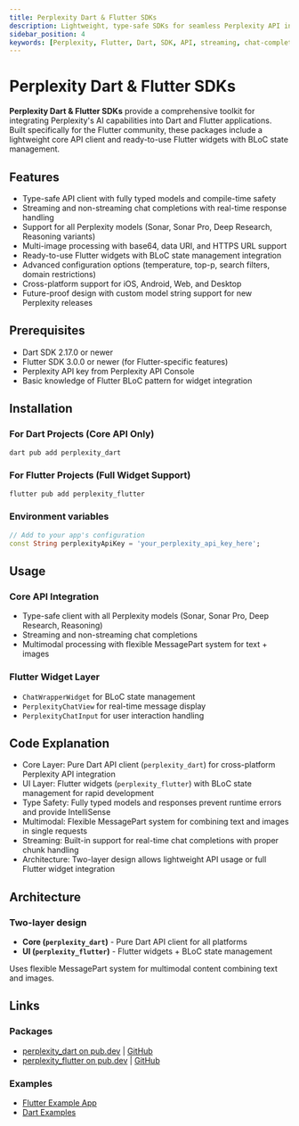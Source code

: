 ```yaml
---
title: Perplexity Dart & Flutter SDKs
description: Lightweight, type-safe SDKs for seamless Perplexity API integration in Dart and Flutter applications
sidebar_position: 4
keywords: [Perplexity, Flutter, Dart, SDK, API, streaming, chat-completions, Sonar, type-safe, widgets]
---
```


# Perplexity Dart & Flutter SDKs

**Perplexity Dart & Flutter SDKs** provide a comprehensive toolkit for integrating Perplexity's AI capabilities into Dart and Flutter applications. Built specifically for the Flutter community, these packages include a lightweight core API client and ready-to-use Flutter widgets with BLoC state management.

## Features

* Type-safe API client with fully typed models and compile-time safety
* Streaming and non-streaming chat completions with real-time response handling
* Support for all Perplexity models (Sonar, Sonar Pro, Deep Research, Reasoning variants)
* Multi-image processing with base64, data URI, and HTTPS URL support
* Ready-to-use Flutter widgets with BLoC state management integration
* Advanced configuration options (temperature, top-p, search filters, domain restrictions)
* Cross-platform support for iOS, Android, Web, and Desktop
* Future-proof design with custom model string support for new Perplexity releases

## Prerequisites

* Dart SDK 2.17.0 or newer
* Flutter SDK 3.0.0 or newer (for Flutter-specific features)
* Perplexity API key from Perplexity API Console
* Basic knowledge of Flutter BLoC pattern for widget integration

## Installation

### For Dart Projects (Core API Only)

```bash
dart pub add perplexity_dart
```

### For Flutter Projects (Full Widget Support)

```bash
flutter pub add perplexity_flutter
```

### Environment variables

```dart
// Add to your app's configuration
const String perplexityApiKey = 'your_perplexity_api_key_here';
```

## Usage

### Core API Integration
- Type-safe client with all Perplexity models (Sonar, Sonar Pro, Deep Research, Reasoning)
- Streaming and non-streaming chat completions
- Multimodal processing with flexible MessagePart system for text + images

### Flutter Widget Layer
- `ChatWrapperWidget` for BLoC state management 
- `PerplexityChatView` for real-time message display
- `PerplexityChatInput` for user interaction handling

## Code Explanation

* Core Layer: Pure Dart API client (`perplexity_dart`) for cross-platform Perplexity API integration
* UI Layer: Flutter widgets (`perplexity_flutter`) with BLoC state management for rapid development
* Type Safety: Fully typed models and responses prevent runtime errors and provide IntelliSense
* Multimodal: Flexible MessagePart system for combining text and images in single requests
* Streaming: Built-in support for real-time chat completions with proper chunk handling
* Architecture: Two-layer design allows lightweight API usage or full Flutter widget integration

## Architecture

### Two-layer design
- **Core (`perplexity_dart`)** - Pure Dart API client for all platforms
- **UI (`perplexity_flutter`)** - Flutter widgets + BLoC state management

Uses flexible MessagePart system for multimodal content combining text and images.
## Links

### Packages
- [perplexity_dart on pub.dev](https://pub.dev/packages/perplexity_dart) | [GitHub](https://github.com/vishnu32510/perplexity_dart)
- [perplexity_flutter on pub.dev](https://pub.dev/packages/perplexity_flutter) | [GitHub](https://github.com/vishnu32510/perplexity_flutter)

### Examples
- [Flutter Example App](https://github.com/vishnu32510/perplexity_dart/tree/main/example_flutter_app)
- [Dart Examples](https://github.com/vishnu32510/perplexity_dart/tree/main/example)